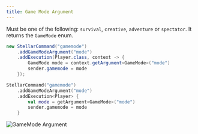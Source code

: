 ```yaml
---
title: Game Mode Argument
---
```


Must be one of the following: `survival`, `creative`, `adventure` or `spectator`. It returns the `GameMode` enum.

```java tab="Java"
new StellarCommand("gamemode")
    .addGameModeArgument("mode")
    .addExecution(Player.class, context -> {
        GameMode mode = context.getArgument<GameMode>("mode")
        sender.gamemode = mode
    });
```
```kotlin tab="Kotlin"
StellarCommand("gamemode")
    .addGameModeArgument("mode")
    .addExecution<Player> {
        val mode = getArgument<GameMode>("mode")
        sender.gamemode = mode
    }
```

[//]: # (<ArgumentParser placeholder="survival" regex="^&#40;survival|creative|adventure|spectator&#41;$" />)

![GameMode Argument](https://cdn.undefinedcreations.com/stellar/gifs/entities/gamemode.gif)
